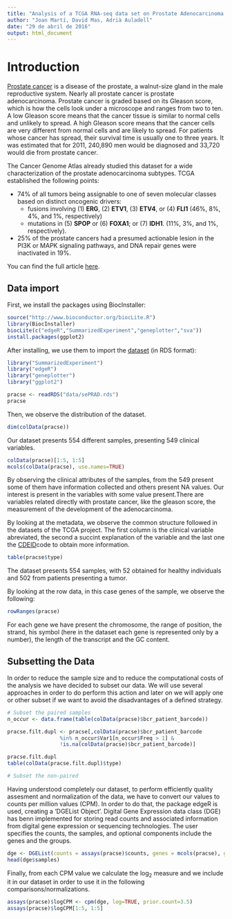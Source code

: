 ```yaml
---
title: "Analysis of a TCGA RNA-seq data set on Prostate Adenocarcinoma "
author: "Joan Martí, David Mas, Adrià Auladell"
date: "29 de abril de 2016"
output: html_document
---
```


# Introduction

[Prostate cancer](https://en.wikipedia.org/wiki/Prostate_cancer)
is a disease of the prostate, a walnut-size gland in the male
reproductive system.  Nearly all prostate cancer is prostate adenocarcinoma.
 Prostate cancer is graded based on its Gleason score, which is how the cells
 look under a microscope and ranges from two to ten. A low Gleason score means
 that the cancer tissue is similar to normal cells and unlikely to spread. A
 high Gleason score means that the cancer cells are very different from normal
 cells and are likely to spread. For patients whose cancer has spread, their
 survival time is usually one to three years. It was estimated that for 2011,
 240,890 men would be diagnosed and 33,720 would die from prostate cancer.

The Cancer Genome Atlas already studied this dataset for a wide characterization of the prostate adenocarcinoma subtypes. TCGA established the following points:

* 74% of all tumors being assignable to one of seven molecular classes based on distinct oncogenic drivers: 
    - fusions involving (1) **ERG**, (2) **ETV1**, (3) **ETV4**, or (4) **FLI1** (46%, 8%, 4%, and 1%, respectively)
    - mutations in (5) **SPOP** or (6) **FOXA1**; or (7) **IDH1**. (11%, 3%, and 1%, respectively).
    
* 25% of the prostate cancers had a presumed actionable lesion in the PI3K or MAPK signaling pathways, and DNA repair genes were inactivated in 19%.

You can find the full article [here](http://dx.doi.org/10.1016/j.cell.2015.10.025).

## Data import
First, we install the packages using BiocInstaller:

```r
source("http://www.bioconductor.org/biocLite.R")
library(BiocInstaller)
biocLite(c("edgeR","SummarizedExperiment","geneplotter","sva"))
install.packages(ggplot2)
```

After installing, we use them to import the [dataset](http://functionalgenomics.upf.edu/courses/IEO/projects/datasets/sePRAD.rds) (in RDS format):


```r
library("SummarizedExperiment")
library("edgeR")
library("geneplotter")
library("ggplot2")
```

```r
pracse <- readRDS("data/sePRAD.rds")
pracse

```

Then, we observe the distribution of the dataset.
```r
dim(colData(pracse))
```

Our dataset presents 554 different samples, presenting 549 clinical variables.
```r
colData(pracse)[1:5, 1:5]
mcols(colData(pracse), use.names=TRUE)
```
By observing the clinical attributes of the samples, from the 549 present some of them have information collected and others present NA values. Our interest is present in the variables with some value present.There are variables related directly with prostate cancer, like the gleason score, the measurement of the development of the adenocarcinoma. 

By looking at the metadata, we observe the common structure followed in the datasets of the TCGA project. The first column is the clinical variable abreviated, the second a succint explanation of the variable and the last one the [CDEID](https://www.nlm.nih.gov/cde/glossary.html#cdedefinition )code to obtain more information. 

```r
table(pracse$type)

```

The dataset presents 554 samples, with 52 obtained for healthy individuals and 502 from patients presenting a tumor. 

By looking at the row data, in this case genes of the sample, we observe the following:

```r
rowRanges(pracse)
```

For each gene we have present the chromosome, the range of position, the strand, his symbol (here in the dataset each gene is represented only by a number), the length of the transcript and the GC content. 


## Subsetting the Data

In order to reduce the sample size and to reduce the computational costs of the analysis we have decided to subset our data. We will use several approaches in order to do perform this action and later on we will apply one or other subset if we want to avoid the disadvantages of a defined strategy.

```r
# Subset the paired samples
n_occur <- data.frame(table(colData(pracse)$bcr_patient_barcode))

pracse.filt.dupl <- pracse[,colData(pracse)$bcr_patient_barcode
                 %in% n_occur$Var1[n_occur$Freq > 1] & 
                 !is.na(colData(pracse)$bcr_patient_barcode)]

pracse.filt.dupl
table(colData(pracse.filt.dupl)$type)

# Subset the non-paired 

```


Having understood completely our dataset, to perform efficiently quality assesment and normalization of the data, we have to convert our values to counts per million values (CPM). In order to do that, the package edgeR is used, creating a 'DGEList Object'. 
Digital Gene Expression data class (DGE) has benn implemented for storing read counts and associated information from digital gene expression or sequencing technologies. The user specifies the counts, the samples, and optional components include the genes and the groups.

```r
dge <- DGEList(counts = assays(pracse)$counts, genes = mcols(pracse), group = pracse$type)
head(dge$samples)
```

Finally, from each CPM value we calculate the $\log_2$ measure and we include it in our dataset in order to use it in the following comparisons/normalizations. 

```r
assays(pracse)$logCPM <- cpm(dge, log=TRUE, prior.count=3.5)
assays(pracse)$logCPM[1:5, 1:5]
```


